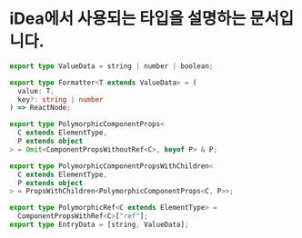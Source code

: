 
<Meta />

# iDea에서 사용되는 타입을 설명하는 문서입니다.

```typescript
export type ValueData = string | number | boolean;

export type Formatter<T extends ValueData> = (
  value: T,
  key?: string | number
) => ReactNode;

export type PolymorphicComponentProps<
  C extends ElementType,
  P extends object
> = Omit<ComponentPropsWithoutRef<C>, keyof P> & P;

export type PolymorphicComponentPropsWithChildren<
  C extends ElementType,
  P extends object
> = PropsWithChildren<PolymorphicComponentProps<C, P>>;

export type PolymorphicRef<C extends ElementType> =
  ComponentPropsWithRef<C>["ref"];
export type EntryData = [string, ValueData];
```
